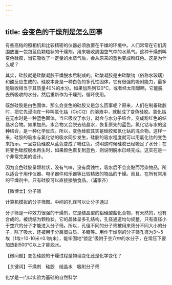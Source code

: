 ```yaml
---
---
---
```

title: 会变色的干燥剂是怎么回事
---




有些高档的照相机和比较精密的仪器必须放置在干燥的环境中。人们常常在它们周围放置一包包蓝色颗粒状的干燥剂，用来吸收周围空气中的水蒸气。这种干燥剂叫变色硅胶，当它吸收了一定量的水蒸气后，会从原来的蓝色变成粉红色。这是为什么呢？

其实，硅胶就是硅酸凝胶干燥脱水后制成的。硅酸凝胶是由硅酸钠（俗称水玻璃）和酸反应生成的。硅胶本身是一种白色的多孔性固体，它有很强的吸附能力，最多能吸收相当于其质量40%的水分。如果加热到120℃，或者经太阳曝晒，它能脱去所吸收的水分，然后重新作为干燥剂，循环使用。

既然硅胶是白色固体，那么会变色的硅胶又是怎么回事呢？原来，人们在制备硅胶时，把它先浸泡在一种叫氯化钴（CoCl2）的溶液中，就制成了变色硅胶。氯化钴在无水时是一种蓝色固体，当它吸收了水分，就会与水分子结合，变成粉红色的结晶水合物。如果加热，水合物又会脱去结晶水，恢复原先的蓝色。氯化钴与水的这种结合，是一种化学反应。所以，变色硅胶其实是硅胶和氯化钴的混合物。这样一来，硅胶的吸水与氯化钴的吸水同步发生，硅胶的吸水程度就可以用氯化钴的变色来指示。一旦变色硅胶从蓝色变成了粉红色，说明这时候硅胶已经吸足了水分；在将变色硅胶脱水再生时，如果颜色恢复到蓝色，则说明脱水已经完成。这实在是一个非常完美的设计。

因为变色硅胶呈颗粒状，没有气味，没有腐蚀性，吸水后不会变黏而污染物品，所以适合于用作仪器、电子器件和乐器等比较精致的物品的干燥。而且，在所有常用的干燥剂中，只有硅胶可以直接接触食品。（浦家齐）





【微博士】分子筛

计算机模拟的分子筛图。中间的孔径可以让分子通过



分子筛是一种效力很强的干燥剂，它是结晶型的铝硅酸盐化合物，有天然的，也有合成的，被烧结为颗粒状。它的晶体呈多孔结构，孔径通道均匀规整，只有直径小于空穴的分子才能进入分子筛。所以，孔径不同的分子筛被用来筛分不同大小的分子，除了吸水，还被用于分离蛋白质、多糖等。用作干燥剂的分子筛孔径为3～5埃（1埃=10-10米=0.1纳米），能牢固地“锁定”吸附于空穴中的水分子，在常压下要加热到500℃以上才能脱水。

【微问题】变色硅胶的干燥过程是物理变化还是化学变化？

【关键词】干燥剂　硅胶　结晶水　吸附分子筛





化学是一门以实验为基础的自然科学